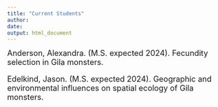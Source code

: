 ```yaml
---
title: "Current Students"
author:
date: 
output: html_document
---
```

<font size="4">
Anderson, Alexandra. (M.S. expected 2024). Fecundity selection in Gila monsters.

Edelkind, Jason. (M.S. expected 2024). Geographic and environmental influences on spatial ecology of Gila monsters. 

